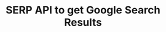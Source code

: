 ---
sidebarTitle: Google Search results
title: SERP API to get Google Search Results
description: Olostep provides the most affordable Google search results in 1-3 seconds. Get structured search results data in JSON format
---